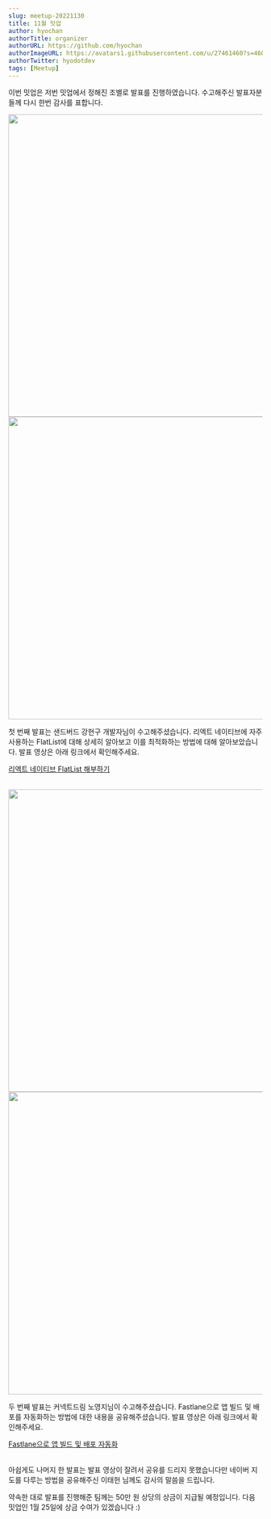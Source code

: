 ---
slug: meetup-20221130
title: 11월 밋업
author: hyochan
authorTitle: organizer
authorURL: https://github.com/hyochan
authorImageURL: https://avatars1.githubusercontent.com/u/27461460?s=460&u=b5860875e26d33fd70fd210f4ea74f81cdf9d99b&v=4
authorTwitter: hyodotdev
tags: [Meetup]
---


이번 밋업은 저번 밋업에서 정해진 조별로 발표를 진행하였습니다. 수고해주신 발표자분들께 다시 한번 감사를 표합니다.

<img src="https://user-images.githubusercontent.com/27461460/206641938-2063d972-ac82-48bc-bb20-3ff7961fa231.jpg" width="600"/>

<img src="https://user-images.githubusercontent.com/27461460/206641942-2fd300ff-4117-4fa8-8688-ab27f6f65dad.jpg" width="600"/>

첫 번째 발표는 샌드버드 강현구 개발자님이 수고해주셨습니다. 리엑트 네이티브에 자주 사용하는 FlatList에 대해 상세히 알아보고 이를 최적화하는 방법에 대해 알아보았습니다. 발표 영상은 아래 링크에서 확인해주세요.

<a href="https://www.youtube.com/watch?v=kcZ4ZXNX-r4&t">리엑트 네이티브 FlatList 해부하기</a>
<br/><br/>

<img src="https://user-images.githubusercontent.com/27461460/206641945-b8274d0d-4ff6-46d3-b894-892805c5cbbe.jpg" width="600"/>

<img src="https://user-images.githubusercontent.com/27461460/206641949-bf490d34-9a49-434f-b633-3b618d0319d4.jpg" width="600"/>

두 번째 발표는 커넥트드림 노영지님이 수고해주셨습니다. Fastlane으로 앱 빌드 및 배포를 자동화하는 방법에 대한 내용을 공유해주셨습니다. 발표 영상은 아래 링크에서 확인해주세요.

<a href="https://www.youtube.com/watch?v=KnTh4iCEiNo">Fastlane으로 앱 빌드 및 배포 자동화</a>
<br/><br/>

아쉽게도 나머지 한 발표는 발표 영상이 잘려서 공유를 드리지 못했습니다만 네이버 지도를 다루는 방법을 공유해주신 이태헌 님께도 감사의 말씀을 드립니다.

약속한 대로 발표를 진행해준 팀께는 50만 원 상당의 상금이 지급될 예정입니다. 다음 밋업인 1월 25일에 상금 수여가 있겠습니다 :)

<AdFitMobileBanner
  unit="DAN-YpQyMBCxi1vg3gJM"
  className="adfit-middle-mobile-2022-11-30"
/>
